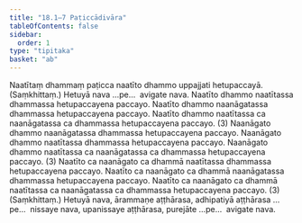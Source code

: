 ```yaml
---
title: "18.1–7 Paṭiccādivāra"
tableOfContents: false
sidebar:
  order: 1
type: "tipitaka"
basket: "ab"
---
```



<DynamicBreadcrumb />

<Division number="31">

<Paragraph number="67">
Naatītaṃ dhammaṃ paṭicca naatīto dhammo uppajjati hetupaccayā. (Saṃkhittaṃ.) Hetuyā nava …pe…  avigate nava.
</Paragraph>

<Paragraph number="68">
Naatīto dhammo naatītassa dhammassa hetupaccayena paccayo. Naatīto dhammo naanāgatassa dhammassa hetupaccayena paccayo. Naatīto dhammo naatītassa ca naanāgatassa ca dhammassa hetupaccayena paccayo. (3)
</Paragraph>

<Paragraph number="69">
Naanāgato dhammo naanāgatassa dhammassa hetupaccayena paccayo. Naanāgato dhammo naatītassa dhammassa hetupaccayena paccayo. Naanāgato dhammo naatītassa ca naanāgatassa ca dhammassa hetupaccayena paccayo. (3)
</Paragraph>

<Paragraph number="70">
Naatīto ca naanāgato ca dhammā naatītassa dhammassa hetupaccayena paccayo. Naatīto ca naanāgato ca dhammā naanāgatassa dhammassa hetupaccayena paccayo. Naatīto ca naanāgato ca dhammā naatītassa ca naanāgatassa ca dhammassa hetupaccayena paccayo. (3) (Saṃkhittaṃ.)
</Paragraph>

</Division>
<Division number="32">

<Paragraph number="71">
Hetuyā nava, ārammaṇe aṭṭhārasa, adhipatiyā aṭṭhārasa …pe…  nissaye nava, upanissaye aṭṭhārasa, purejāte …pe…  avigate nava.
</Paragraph>
</Division>